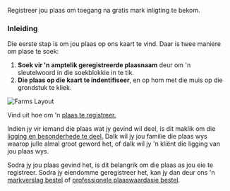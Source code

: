 
<Title>Inleiding</Title>

<Subtitle>Registreer jou plaas om toegang na gratis mark inligting te bekom.</Subtitle>

### Inleiding

Die eerste stap is om jou plaas op ons kaart te vind. Daar is twee maniere om plase te soek:

1.  **Soek vir 'n amptelik geregistreerde plaasnaam** deur om 'n sleutelwoord in die soekblokkie in te tik.
2.  **Die plaas op die kaart te indentifiseer**, en op hom met die muis op die grondstuk te kliek.

![Farms Layout](/assets/docs/farms/layout.png)

Vind uit hoe om 'n [plaas te registreer.](/docs/farms/claim-your-farm)

Indien jy vir iemand die plaas wat jy gevind wil deel, is dit maklik om die [ligging en besonderhede te deel.](@@webRoot/hulp/deel-grondstuk.html) Dalk wil jy jou familie die plaas wys waarop julle almal groot geword het, of dalk wil jy 'n kliënt die ligging van jou plaas wys.

Sodra jy jou plaas gevind het, is dit belangrik om die plaas as jou eie te registreer. Sodra jy eiendomme geregistreer het, kan jy dan deur ons 'n [markverslag bestel](@@webRoot/hulp/bestel-markverslag.html) of [professionele plaaswaardasie bestel](@@webRoot/hulp/bestel-plaaswaardasie.html).